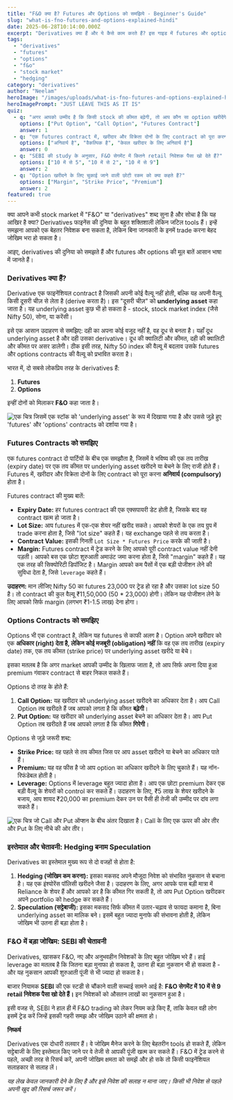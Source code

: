 ```yaml
---
title: "F&O क्या है? Futures और Options को समझिये - Beginner's Guide"
slug: "what-is-fno-futures-and-options-explained-hindi"
date: 2025-06-28T10:14:00.000Z
excerpt: "Derivatives क्या हैं और ये कैसे काम करते हैं? इस गाइड में futures और options की मूल बातें, उनके उपयोग और भारतीय निवेशकों के लिए जोखिमों को समझें।"
tags:
  - "derivatives"
  - "futures"
  - "options"
  - "f&o"
  - "stock market"
  - "hedging"
category: "derivatives"
author: "Neelam"
heroImage: "/images/uploads/what-is-fno-futures-and-options-explained-hindi/hero-image.jpg"
heroImagePrompt: "JUST LEAVE THIS AS IT IS"
quiz:
  - q: "अगर आपको उम्मीद है कि किसी stock की कीमत बढ़ेगी, तो आप कौन सा option खरीदेंगे?"
    options: ["Put Option", "Call Option", "Futures Contract"]
    answer: 1
  - q: "एक futures contract में, खरीदार और विक्रेता दोनों के लिए contract को पूरा करना..."
    options: ["अनिवार्य है", "वैकल्पिक है", "केवल खरीदार के लिए अनिवार्य है"]
    answer: 0
  - q: "SEBI की study के अनुसार, F&O सेगमेंट में कितने retail निवेशक पैसा खो देते हैं?"
    options: ["10 में से 5", "10 में से 2", "10 में से 9"]
    answer: 2
  - q: "Option खरीदने के लिए चुकाई जाने वाली छोटी रकम को क्या कहते हैं?"
    options: ["Margin", "Strike Price", "Premium"]
    answer: 2
featured: true
---
```


क्या आपने कभी stock market में "F&O" या "derivatives" शब्द सुना है और सोचा है कि यह आखिर है क्या? Derivatives फाइनेंस की दुनिया के बहुत शक्तिशाली लेकिन जटिल tools हैं। इन्हें समझना आपको एक बेहतर निवेशक बना सकता है, लेकिन बिना जानकारी के इनमें trade करना बेहद जोखिम भरा हो सकता है।

आइए, derivatives की दुनिया को समझते हैं और futures और options की मूल बातें आसान भाषा में जानते हैं।

### Derivatives क्या हैं?

Derivative एक फाइनेंशियल contract है जिसकी अपनी कोई वैल्यू नहीं होती, बल्कि यह अपनी वैल्यू किसी दूसरी चीज़ से लेता है (derive करता है)। इस "दूसरी चीज़" को **underlying asset** कहा जाता है। यह underlying asset कुछ भी हो सकता है - stock, stock market index (जैसे Nifty 50), सोना, या करेंसी।

इसे एक आसान उदाहरण से समझिए: दही का अपना कोई वजूद नहीं है, वह दूध से बनता है। यहाँ दूध underlying asset है और दही उसका derivative। दूध की क्वालिटी और कीमत, दही की क्वालिटी और कीमत पर असर डालेगी। ठीक इसी तरह, Nifty 50 index की वैल्यू में बदलाव उसके futures और options contracts की वैल्यू को प्रभावित करता है।

भारत में, दो सबसे लोकप्रिय तरह के derivatives हैं:
1.  **Futures**
2.  **Options**

इन्हीं दोनों को मिलाकर **F&O** कहा जाता है।

![एक चित्र जिसमें एक स्टॉक को 'underlying asset' के रूप में दिखाया गया है और उससे जुड़े हुए 'futures' और 'options' contracts को दर्शाया गया है।](/images/uploads/what-is-fno-futures-and-options-explained-hindi/derivative-concept.png)

### Futures Contracts को समझिए

एक futures contract दो पार्टियों के बीच एक समझौता है, जिसमें वे भविष्य की एक तय तारीख (expiry date) पर एक तय कीमत पर underlying asset खरीदने या बेचने के लिए राजी होते हैं। Futures में, खरीदार और विक्रेता दोनों के लिए contract को पूरा करना **अनिवार्य (compulsory)** होता है।

Futures contract की मुख्य बातें:

*   **Expiry Date:** हर futures contract की एक एक्सपायरी डेट होती है, जिसके बाद वह contract खत्म हो जाता है।
*   **Lot Size:** आप futures में एक-एक शेयर नहीं खरीद सकते। आपको शेयरों के एक तय ग्रुप में trade करना होता है, जिसे "lot size" कहते हैं। यह exchange पहले से तय करता है।
*   **Contract Value:** इसकी गिनती `Lot Size * Futures Price` करके की जाती है।
*   **Margin:** Futures contract में ट्रेड करने के लिए आपको पूरी contract value नहीं देनी पड़ती। आपको बस एक छोटा शुरुआती अमाउंट जमा करना होता है, जिसे "margin" कहते हैं। यह एक तरह की सिक्योरिटी डिपॉजिट है। Margin आपको कम पैसों में एक बड़ी पोजीशन लेने की सुविधा देता है, जिसे `leverage` कहते हैं।

**उदाहरण:** मान लीजिए Nifty 50 का futures 23,000 पर ट्रेड हो रहा है और उसका lot size 50 है। तो contract की कुल वैल्यू ₹11,50,000 (50 * 23,000) होगी। लेकिन यह पोजीशन लेने के लिए आपको सिर्फ margin (लगभग ₹1-1.5 लाख) देना होगा।

### Options Contracts को समझिए

Options भी एक contract है, लेकिन यह futures से काफी अलग है। Option अपने खरीदार को एक **अधिकार (right) देता है, लेकिन कोई मजबूरी (obligation) नहीं** कि वह एक तय तारीख (expiry date) तक, एक तय कीमत (strike price) पर underlying asset खरीदे या बेचे।

इसका मतलब है कि अगर market आपकी उम्मीद के खिलाफ जाता है, तो आप सिर्फ अपना दिया हुआ premium गंवाकर contract से बाहर निकल सकते हैं।

Options दो तरह के होते हैं:

1.  **Call Option:** यह खरीदार को underlying asset खरीदने का अधिकार देता है। आप Call Option तब खरीदते हैं जब आपको लगता है कि कीमत **बढ़ेगी**।
2.  **Put Option:** यह खरीदार को underlying asset बेचने का अधिकार देता है। आप Put Option तब खरीदते हैं जब आपको लगता है कि कीमत **गिरेगी**।

Options से जुड़े जरूरी शब्द:

*   **Strike Price:** वह पहले से तय कीमत जिस पर आप asset खरीदने या बेचने का अधिकार पाते हैं।
*   **Premium:** यह वह फीस है जो आप option का अधिकार खरीदने के लिए चुकाते हैं। यह नॉन-रिफंडेबल होती है।
*   **Leverage:** Options में leverage बहुत ज्यादा होता है। आप एक छोटा premium देकर एक बड़ी वैल्यू के शेयरों को control कर सकते हैं। उदाहरण के लिए, ₹5 लाख के शेयर खरीदने के बजाय, आप शायद ₹20,000 का premium देकर उन पर वैसी ही तेजी की उम्मीद पर दांव लगा सकते हैं।

![एक चित्र जो Call और Put ऑप्शन के बीच अंतर दिखाता है। Call के लिए एक ऊपर की ओर तीर और Put के लिए नीचे की ओर तीर।](/images/uploads/what-is-fno-futures-and-options-explained-hindi/call-vs-put.png)

### इस्तेमाल और चेतावनी: Hedging बनाम Speculation

Derivatives का इस्तेमाल मुख्य रूप से दो वजहों से होता है:

1.  **Hedging (जोखिम कम करना):** इसका मकसद अपने मौजूदा निवेश को संभावित नुकसान से बचाना है। यह एक इंश्योरेंस पॉलिसी खरीदने जैसा है। उदाहरण के लिए, अगर आपके पास बड़ी मात्रा में Reliance के शेयर हैं और आपको डर है कि कीमत गिर सकती है, तो आप Put Option खरीदकर अपने portfolio को hedge कर सकते हैं।
2.  **Speculation (सट्टेबाजी):** इसका मकसद सिर्फ कीमत में उतार-चढ़ाव से फायदा कमाना है, बिना underlying asset का मालिक बने। इसमें बहुत ज्यादा मुनाफे की संभावना होती है, लेकिन जोखिम भी उतना ही बड़ा होता है।

### F&O में बड़ा जोखिम: SEBI की चेतावनी

Derivatives, खासकर F&O, नए और अनुभवहीन निवेशकों के लिए बहुत जोखिम भरे हैं। हाई leverage का मतलब है कि जितना बड़ा मुनाफा हो सकता है, उतना ही बड़ा नुकसान भी हो सकता है - और यह नुकसान आपकी शुरुआती पूंजी से भी ज्यादा हो सकता है।

बाजार नियामक **SEBI** की एक स्टडी से चौंकाने वाली सच्चाई सामने आई है: **F&O सेगमेंट में 10 में से 9 retail निवेशक पैसा खो देते हैं।** इन निवेशकों को औसतन लाखों का नुकसान हुआ है।

इसी वजह से, SEBI ने हाल ही में F&O trading को लेकर नियम कड़े किए हैं, ताकि केवल वही लोग इसमें ट्रेड करें जिन्हें इसकी गहरी समझ और जोखिम उठाने की क्षमता हो।

**निष्कर्ष**

Derivatives एक दोधारी तलवार हैं। वे जोखिम मैनेज करने के लिए बेहतरीन tools हो सकते हैं, लेकिन सट्टेबाजी के लिए इस्तेमाल किए जाने पर वे तेजी से आपकी पूंजी खत्म कर सकते हैं। F&O में ट्रेड करने से पहले, अच्छी तरह से रिसर्च करें, अपनी जोखिम क्षमता को समझें और हो सके तो किसी फाइनेंशियल सलाहकार से सलाह लें।

*यह लेख केवल जानकारी देने के लिए है और इसे निवेश की सलाह न माना जाए। किसी भी निवेश से पहले अपनी खुद की रिसर्च जरूर करें।*